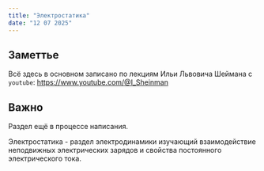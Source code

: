 ```yaml
---
title: "Электростатика"
date: "12 07 2025"
---
```


::: {.callout-important}
## Заметтье
Всё здесь в основном записано по лекциям Ильи Львовича Шеймана с `youtube`: [https://www.youtube.com/@I_Sheinman](https://www.youtube.com/@I_Sheinman)
:::

::: {.callout-caution}
## Важно
Раздел ещё в процессе написания. 
:::

Электростатика - раздел электродинамики изучающий взаимодействие неподвижных электрических зарядов и свойства постоянного электрического тока.